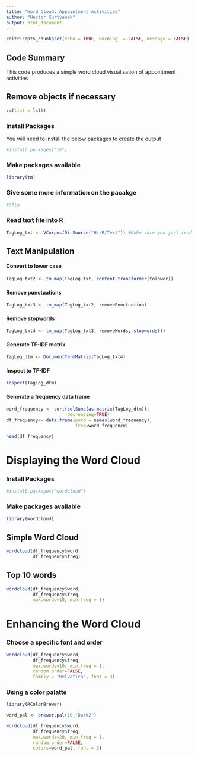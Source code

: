 ---
title: "Word Cloud: Appointment Activities"
author: "Hector Kurtyanek"
output: html_document
---

```{r setup, include=FALSE}
knitr::opts_chunk$set(echo = TRUE, warning  = FALSE, message = FALSE)
```

## Code Summary

This code produces a simple word cloud visualisation of appointment activities

## Remove objects if necessary

```{r}
rm(list = ls())
```

### Install Packages

You will need to install the below packages to create the output

```{r}
#install.packages("tm")
```

### Make packages available

```{r}
library(tm)
```

### Give some more information on the pacakge

```{r}
#??tm
```


### Read text file into R
```{r}
TagLog_txt <- VCorpus(DirSource("H:/R/Text")) #Make sure you just read the folder path in (must only contain one text file)
```

## Text Manipulation

#### Convert to lower case
```{r}
TagLog_txt2 <- tm_map(TagLog_txt, content_transformer(tolower))
```

#### Remove punctuations
```{r}
TagLog_txt3 <- tm_map(TagLog_txt2, removePunctuation)
```

#### Remove stopwords
```{r}
TagLog_txt4 <- tm_map(TagLog_txt3, removeWords, stopwords())
```


#### Generate TF-IDF matrix
```{r}
TagLog_dtm <- DocumentTermMatrix(TagLog_txt4)
```

#### Inspect to TF-IDF
```{r}
inspect(TagLog_dtm)
```

#### Generate a frequency data frame
```{r}
word_frequency <- sort(colSums(as.matrix(TagLog_dtm)),
                       decreasing=TRUE)
df_frequency<- data.frame(word = names(word_frequency),
                          freq=word_frequency)

head(df_frequency)
```


# Displaying the Word Cloud


### Install Packages
```{r}
#install.packages("wordcloud")
```

### Make packages available
```{r}
library(wordcloud)
```

## Simple Word Cloud
```{r}
wordcloud(df_frequency$word,
          df_frequency$freq)
```



## Top 10 words
```{r}
wordcloud(df_frequency$word,
          df_frequency$freq,
          max.words=10, min.freq = 1)
```


# Enhancing the Word Cloud


### Choose a specific font and order
```{r}
wordcloud(df_frequency$word,
          df_frequency$freq,
          max.words=10, min.freq = 1,
          random.order=FALSE,
          family = "Helvatica", font = 3)
```


### Using a color palatte
```{r}
library(RColorBrewer)

word_pal <- brewer.pal(10,"Dark2")

wordcloud(df_frequency$word,
          df_frequency$freq,
          max.words=20, min.freq = 1,
          random.order=FALSE,
          colors=word_pal, font = 3)

```














